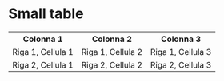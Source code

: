 # Small table {.unnumbered}

```{=html}
<table>
    <tr>
        <th>Colonna 1</th>
        <th>Colonna 2</th>
        <th>Colonna 3</th>
    </tr>
    <tr>
        <td>Riga 1, Cellula 1 <span data-qmd="lorem [^footsample]"></span></td>
        <td>Riga 1, Cellula 2</td>
        <td>Riga 1, Cellula 3</td>
    </tr>
    <tr>
        <td>Riga 2, Cellula 1</td>
        <td>Riga 2, Cellula 2</td>
        <td>Riga 2, Cellula 3</td>
    </tr>
</table>
```

[^footsample]: lorem ipsum
